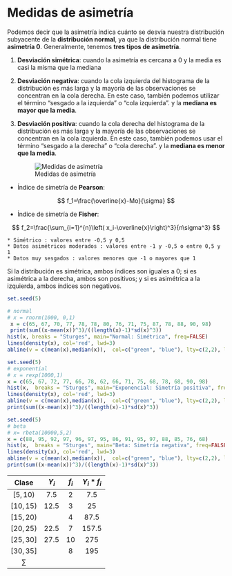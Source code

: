 # Medidas de asimetría

Podemos decir que la asimetría indica cuánto se desvía nuestra distribución subyacente de la **distribución normal**, ya que la distribución normal tiene **asimetría 0**. Generalmente, tenemos **tres tipos de asimetría**.

1.  **Desviación simétrica**: cuando la asimetría es cercana a 0 y la media es casi la misma que la mediana

2.  **Desviación negativa**: cuando la cola izquierda del histograma de la distribución es más larga y la mayoría de las observaciones se concentran en la cola derecha. En este caso, también podemos utilizar el término "sesgado a la izquierda" o "cola izquierda". y la **mediana es mayor que la media**.

3.  **Desviación positiva**: cuando la cola derecha del histograma de la distribución es más larga y la mayoría de las observaciones se concentran en la cola izquierda. En este caso, también podemos usar el término "sesgado a la derecha" o "cola derecha". y la **mediana es menor que la media**.

    ![Medidas de asimetría](simetria.png)

-   Índice de simetría de **Pearson**:

$$
 f_1=\frac{\overline{x}-Mo}{\sigma}
 $$

-   Índice de simetría de **Fisher**:

$$
f_2=\frac{\sum_{i=1}^{n}\left( x_i-\overline{x}\right)^3}{n\sigma^3}
$$


    * Simétrico : valores entre -0,5 y 0,5
    * Datos asimétricos moderados : valores entre -1 y -0,5 o entre 0,5 y 1
    * Datos muy sesgados : valores menores que -1 o mayores que 1


Si la distribución es simétrica, ambos índices son iguales a 0; si es asimétrica a la derecha, ambos son positivos; y si es asimétrica a la izquierda, ambos índices son negativos.


```r
set.seed(5)

# normal
# x = rnorm(1000, 0,1)  
 x = c(65, 67, 70, 77, 78, 78, 80, 76, 71, 75, 87, 78, 88, 90, 98)
 print(sum((x-mean(x))^3)/((length(x)-1)*sd(x)^3))
hist(x, breaks = "Sturges", main="Normal: Simétrica", freq=FALSE)
lines(density(x), col='red', lwd=3)
abline(v = c(mean(x),median(x)),  col=c("green", "blue"), lty=c(2,2), lwd=c(3, 3))
```

```r
set.seed(5)
# exponential
# x = rexp(1000,1)
x = c(65, 67, 72, 77, 66, 78, 62, 66, 71, 75, 68, 78, 68, 90, 98)
hist(x,  breaks = "Sturges", main="Exponencial: Simetría positiva", freq=FALSE)
lines(density(x), col='red', lwd=3)
abline(v = c(mean(x),median(x)),  col=c("green", "blue"), lty=c(2,2), lwd=c(3, 3))
print(sum((x-mean(x))^3)/((length(x)-1)*sd(x)^3))
```

```r
set.seed(5)
# beta
# x= rbeta(10000,5,2)
x = c(88, 95, 92, 97, 96, 97, 95, 86, 91, 95, 97, 88, 85, 76, 68)
hist(x,  breaks = "Sturges", main="Beta: Simetría negativa", freq=FALSE)
lines(density(x), col='red', lwd=3)
abline(v = c(mean(x),median(x)),  col=c("green", "blue"), lty=c(2,2), lwd=c(3, 3))
print(sum((x-mean(x))^3)/((length(x)-1)*sd(x)^3))
```









|   Clase   | $Y_i$ | $f_i$ | $Y_i*f_i$ |
|:---------:|:-----:|:-----:|:---------:|
| $[5,10)$  |  7.5  |   2   |    7.5    |
| $[10,15)$ | 12.5  |   3   |    25     |
| $[15,20)$ |       |   4   |   87.5    |
| $[20,25)$ | 22.5  |   7   |   157.5   |
| $[25,30]$ | 27.5  |  10   |    275    |
| $[30,35]$ |       |   8   |    195    |
|  $\sum$   |       |       |           |



















<!--

```r
A <- matrix(c(2, 4, 7, 5, 10, 1, 5, 3, 4, 2, 1, 17), ncol = 4)
barplot(A)
data2 = c(88, 95, 92, 97, 96, 97, 94, 86, 91, 95, 97, 88, 85, 76, 68)
data3 = c(60, 95, 50, 97, 56, 57, 54, 56, 71, 55, 57, 88, 65, 96, 58)

q1<-barplot(A, main="Motivador", horiz=F,  beside=TRUE, col=c("skyblue","red","orange"), legend = rownames(A),legend.text = rownames(A))
text(q1, A-1.2, labels = A, pos = 3, cex = .75)
boxplot(data2,data3)
medias <- c(mean(data2),mean(data3))
points(medias,pch=16,col="red")
```



```r
intervalos <- seq(from = 0, to = 120, by = 10) 
data = c(88, 65, 67, 67, 76, 77, 64, 71, 61, 95, 67, 75, 65, 66, 68)
hist(data,  breaks = "Sturges",freq =
       F, ylim = c(0, 0.1), xlim = c(50, 120),main='', xlab='Calificaciones', ylab = NULL, col = "aquamarine3",border = "black", labels = TRUE)
boxplot(data, horizontal=TRUE,boxwex=0.03, at=0.09,  add=TRUE, axes=TRUE,col=c("GREEN","red","red"))
medias <- c(mean(data)) 
points(medias,pch=16,col="blue")
lines(density(data), ylim = c(0, 1),xlim = c(3, 120), lwd = 2,col="blue")
curve(dnorm(x, mean(data), sd(data)), lwd = 2, col = "black", add = T)
legend("topleft", c("Observada", "Teórica"),lty = 1, lwd = 2, col = c("black", "blue"), bty = "n", cex = 0.8)
getmode <- function(v) {
 uniqv <- unique(v)
 uniqv[which.max(tabulate(match(v, uniqv)))]
}
mode <- getmode(data)
#print(length(data))
#print(3.322+log(length(data)))
cat("Media:",mean(data))
cat("Mediana:",median(data))
cat("Moda:",mode)
cat("Quartiles:",quantile(data))
v=0.0
points(min(data),v,pch=8,col="orange")
points(max(data),v,pch=8,col="orange")
points(mode,v,pch=16,col="red")#moda
points(mean(data),v,pch=10, col='orange')#media
points(median(data),v,pch=16,col="blue")#mediana
abline(v=mean(data), col="green")
abline(v=median(data), col="blue")
abline(v=mode, col="red")
```

```r
intervalos <- seq(from = 0, to = 120, by = 10) 
data = c(88, 95, 92, 97, 96, 97, 94, 86, 91, 95, 97, 88, 85, 76, 68)
hist(data,  breaks = "Sturges",freq = F, ylim = c(0, 0.1), xlim = c(50, 120),main='', xlab='Calificaciones', ylab = NULL, col = "aquamarine3",border = "black", labels = TRUE)
boxplot(data, horizontal=TRUE,boxwex=0.03, at=0.09,  add=TRUE, axes=TRUE,col=c("GREEN","red","red"))
medias <- c(mean(data)) 
points(medias,pch=16,col="blue")
lines(density(data), ylim = c(0, 1),xlim = c(3, 120), lwd = 2,col="blue")
curve(dnorm(x, mean(data), sd(data)), lwd = 2, col = "black", add = T)
legend("topleft", c("Observada", "Teórica"),lty = 1, lwd = 2, col = c("black", "blue"), bty = "n", cex = 0.8)
getmode <- function(v) {
 uniqv <- unique(v)
 uniqv[which.max(tabulate(match(v, uniqv)))]
}
mode <- getmode(data)
#print(length(data))
#print(3.322+log(length(data)))
cat("Media:",mean(data))
cat("Mediana:",median(data))
cat("Moda:",mode)
cat("Quartiles:",quantile(data))
v=0.0
points(min(data),v,pch=8,col="orange")
points(max(data),v,pch=8,col="orange")
points(mode,v,pch=16,col="red")#moda
points(mean(data),v,pch=10, col='orange')#media
points(median(data),v,pch=16,col="blue")#mediana
abline(v=mean(data), col="green")
abline(v=median(data), col="blue")
abline(v=mode, col="red")
```

```r
intervalos <- seq(from = 0, to = 120, by = 10) 
data = c(65, 67, 70, 77, 78, 78, 80, 76, 71, 75, 87, 78, 88, 90, 98)
hist(data,  breaks = "Sturges",freq = F, ylim = c(0, 0.1), xlim = c(50, 120),main='', xlab='Calificaciones', ylab = NULL, col = "aquamarine3",border = "black", labels = TRUE)
boxplot(data, horizontal=TRUE,boxwex=0.03, at=0.09,  add=TRUE, axes=TRUE,col=c("GREEN","red","red"))
medias <- c(mean(data)) 
points(medias,pch=16,col="blue")
lines(density(data), ylim = c(0, 1),xlim = c(3, 120), lwd = 2,col="blue")
curve(dnorm(x, mean(data), sd(data)), lwd = 2, col = "black", add = T)
legend("topleft", c("Observada", "Teórica"),lty = 1, lwd = 2, col = c("black", "blue"), bty = "n", cex = 0.8)
getmode <- function(v) {
 uniqv <- unique(v)
 uniqv[which.max(tabulate(match(v, uniqv)))]
}
mode <- getmode(data)
#print(length(data))
#print(3.322+log(length(data)))
cat("Media:",mean(data))
cat("Mediana:",median(data))
cat("Moda:",mode)
cat("Quartiles:",quantile(data))
v=0.0
points(min(data),v,pch=8,col="orange")
points(max(data),v,pch=8,col="orange")
points(mode,v,pch=16,col="red")#moda
points(mean(data),v,pch=10, col='orange')#media
points(median(data),v,pch=16,col="blue")#mediana
abline(v=mean(data), col="green")
abline(v=median(data), col="blue")
abline(v=mode, col="red")
```
-->